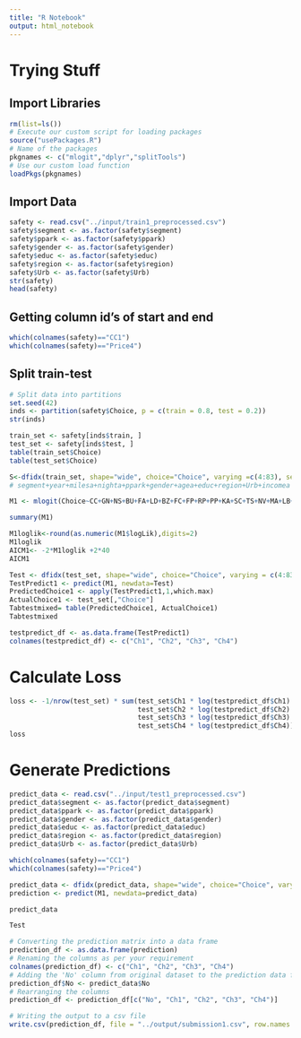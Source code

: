 ```yaml
---
title: "R Notebook"
output: html_notebook
---
```


# Trying Stuff
## Import Libraries
```r
rm(list=ls())
# Execute our custom script for loading packages
source("usePackages.R")
# Name of the packages 
pkgnames <- c("mlogit","dplyr","splitTools")
# Use our custom load function
loadPkgs(pkgnames)
```

## Import Data
```r
safety <- read.csv("../input/train1_preprocessed.csv")
safety$segment <- as.factor(safety$segment)
safety$ppark <- as.factor(safety$ppark)
safety$gender <- as.factor(safety$gender)
safety$educ <- as.factor(safety$educ)
safety$region <- as.factor(safety$region)
safety$Urb <- as.factor(safety$Urb)
str(safety)
head(safety)
```
## Getting column id's of start and end
```r
which(colnames(safety)=="CC1")
which(colnames(safety)=="Price4")
```

## Split train-test
```r
# Split data into partitions
set.seed(42)
inds <- partition(safety$Choice, p = c(train = 0.8, test = 0.2))
str(inds)
```

```r
train_set <- safety[inds$train, ]
test_set <- safety[inds$test, ]
table(train_set$Choice)
table(test_set$Choice)
```

```r
S<-dfidx(train_set, shape="wide", choice="Choice", varying =c(4:83), sep="",idx = list(c("No", "Case")))
# segment+year+milesa+nighta+ppark+gender+agea+educ+region+Urb+incomea
```

```r
M1 <- mlogit(Choice~CC+GN+NS+BU+FA+LD+BZ+FC+FP+RP+PP+KA+SC+TS+NV+MA+LB+AF+HU+Price-1 | segment+ppark+gender+educ+region+Urb, data=S, rpar=c(CC='n', GN='n', NS='n', BU='n',FA='n',LD='n',BZ='n',FC='n',FP='n',RP='n',PP='n',KA='n',SC='n',TS='n',NV='n',MA='n',LB='n',AF='n',HU='n',Price='n'), panel = TRUE, print.level=TRUE)
```

```r
summary(M1)
```

```r
M1loglik<-round(as.numeric(M1$logLik),digits=2)
M1loglik
AICM1<- -2*M1loglik +2*40
AICM1
```


```r
Test <- dfidx(test_set, shape="wide", choice="Choice", varying = c(4:83), sep="",idx = list(c("No", "Case")))
TestPredict1 <- predict(M1, newdata=Test)
PredictedChoice1 <- apply(TestPredict1,1,which.max)
ActualChoice1 <- test_set[,"Choice"]
Tabtestmixed= table(PredictedChoice1, ActualChoice1)
Tabtestmixed
```

```r
testpredict_df <- as.data.frame(TestPredict1)
colnames(testpredict_df) <- c("Ch1", "Ch2", "Ch3", "Ch4")
```

# Calculate Loss
```r
loss <- -1/nrow(test_set) * sum(test_set$Ch1 * log(testpredict_df$Ch1) +
                                test_set$Ch2 * log(testpredict_df$Ch2) +
                                test_set$Ch3 * log(testpredict_df$Ch3) +
                                test_set$Ch4 * log(testpredict_df$Ch4))
loss
```

# Generate Predictions
```r
predict_data <- read.csv("../input/test1_preprocessed.csv")
predict_data$segment <- as.factor(predict_data$segment)
predict_data$ppark <- as.factor(predict_data$ppark)
predict_data$gender <- as.factor(predict_data$gender)
predict_data$educ <- as.factor(predict_data$educ)
predict_data$region <- as.factor(predict_data$region)
predict_data$Urb <- as.factor(predict_data$Urb)

which(colnames(safety)=="CC1")
which(colnames(safety)=="Price4")
```


```r
predict_data <- dfidx(predict_data, shape="wide", choice="Choice", varying = c(4:83), sep="",idx = list(c("No", "Case")))
prediction <- predict(M1, newdata=predict_data)
```

```r
predict_data
```
```r
Test
```

```r
# Converting the prediction matrix into a data frame
prediction_df <- as.data.frame(prediction)
# Renaming the columns as per your requirement
colnames(prediction_df) <- c("Ch1", "Ch2", "Ch3", "Ch4")
# Adding the 'No' column from original dataset to the prediction data frame
prediction_df$No <- predict_data$No
# Rearranging the columns
prediction_df <- prediction_df[c("No", "Ch1", "Ch2", "Ch3", "Ch4")]

# Writing the output to a csv file
write.csv(prediction_df, file = "../output/submission1.csv", row.names = FALSE)
```


